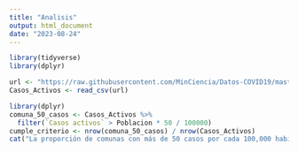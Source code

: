 ```yaml
---
title: "Analisis"
output: html_document
date: "2023-08-24"
---
```


```r
library(tidyverse)
library(dplyr)
```


```r
url <- "https://raw.githubusercontent.com/MinCiencia/Datos-COVID19/master/output/producto19/CasosActivosPorComuna_std.csv"
Casos_Activos <- read_csv(url)
```


```r
library(dplyr)
comuna_50_casos <- Casos_Activos %>%
  filter(`Casos activos` > Poblacion * 50 / 100000)
cumple_criterio <- nrow(comuna_50_casos) / nrow(Casos_Activos)
cat("La proporción de comunas con más de 50 casos por cada 100,000 habitantes es:", cumple_criterio, "\n")
```

